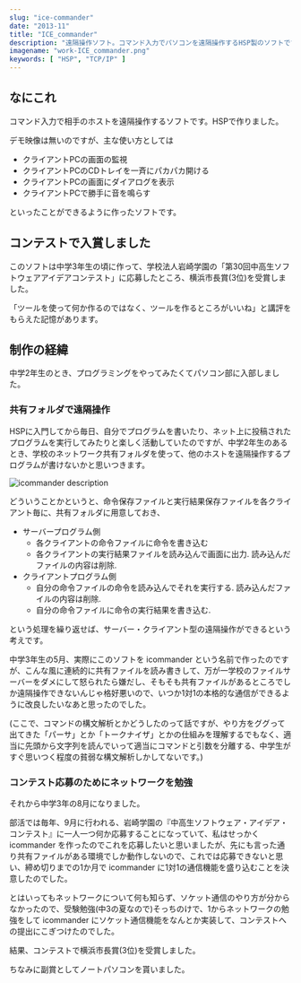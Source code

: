 ```yaml
---
slug: "ice-commander"
date: "2013-11"
title: "ICE_commander"
description: "遠隔操作ソフト。コマンド入力でパソコンを遠隔操作するHSP製のソフトです。中3の頃に第30回中高生ソフトウェアアイデアコンテストで横浜市長賞を受賞しました。"
imagename: "work-ICE_commander.png"
keywords: [ "HSP", "TCP/IP" ]
---
```


## なにこれ

コマンド入力で相手のホストを遠隔操作するソフトです。HSPで作りました。

デモ映像は無いのですが、主な使い方としては

- クライアントPCの画面の監視
- クライアントPCのCDトレイを一斉にパカパカ開ける
- クライアントPCの画面にダイアログを表示
- クライアントPCで勝手に音を鳴らす

といったことができるように作ったソフトです。

## コンテストで入賞しました

このソフトは中学3年生の頃に作って、学校法人岩崎学園の「第30回中高生ソフトウェアアイデアコンテスト」に応募したところ、横浜市長賞(3位)を受賞しました。

「ツールを使って何か作るのではなく、ツールを作るところがいいね」と講評をもらえた記憶があります。

## 制作の経緯

中学2年生のとき、プログラミングをやってみたくてパソコン部に入部しました。

### 共有フォルダで遠隔操作

HSPに入門してから毎日、自分でプログラムを書いたり、ネット上に投稿されたプログラムを実行してみたりと楽しく活動していたのですが、中学2年生のあるとき、学校のネットワーク共有フォルダを使って、他のホストを遠隔操作するプログラムが書けないかと思いつきます。

![icommander description](./work-ICE_commander-icommander.png)

どういうことかというと、命令保存ファイルと実行結果保存ファイルを各クライアント毎に、共有フォルダに用意しておき、

- サーバープログラム側
  - 各クライアントの命令ファイルに命令を書き込む
  - 各クライアントの実行結果ファイルを読み込んで画面に出力. 読み込んだファイルの内容は削除.
- クライアントプログラム側
  - 自分の命令ファイルの命令を読み込んでそれを実行する. 読み込んだファイルの内容は削除.
  - 自分の命令ファイルに命令の実行結果を書き込む.

という処理を繰り返せば、サーバー・クライアント型の遠隔操作ができるという考えです。

中学3年生の5月、実際にこのソフトを icommander という名前で作ったのですが、こんな風に連続的に共有ファイルを読み書きして、万が一学校のファイルサーバーをダメにして怒られたら嫌だし、そもそも共有ファイルがあるところでしか遠隔操作できないんじゃ格好悪いので、いつか1対1の本格的な通信ができるように改良したいなあと思ったのでした。

(ここで、コマンドの構文解析とかどうしたのって話ですが、やり方をググって出てきた「パーサ」とか「トークナイザ」とかの仕組みを理解するでもなく、適当に先頭から文字列を読んでいって適当にコマンドと引数を分離する、中学生がすぐ思いつく程度の貧弱な構文解析しかしてないです。)

### コンテスト応募のためにネットワークを勉強

それから中学3年の8月になりました。

部活では毎年、9月に行われる、岩崎学園の『中高生ソフトウェア・アイデア・コンテスト』に一人一つ何か応募することになっていて、私はせっかく icommander を作ったのでこれを応募したいと思いましたが、先にも言った通り共有ファイルがある環境でしか動作しないので、これでは応募できないと思い、締め切りまでの1か月で icommander に1対1の通信機能を盛り込むことを決意したのでした。

とはいってもネットワークについて何も知らず、ソケット通信のやり方が分からなかったので、受験勉強(中3の夏なので)そっちのけで、1からネットワークの勉強をして icommander にソケット通信機能をなんとか実装して、コンテストへの提出にこぎつけたのでした。

結果、コンテストで横浜市長賞(3位)を受賞しました。

ちなみに副賞としてノートパソコンを貰いました。
